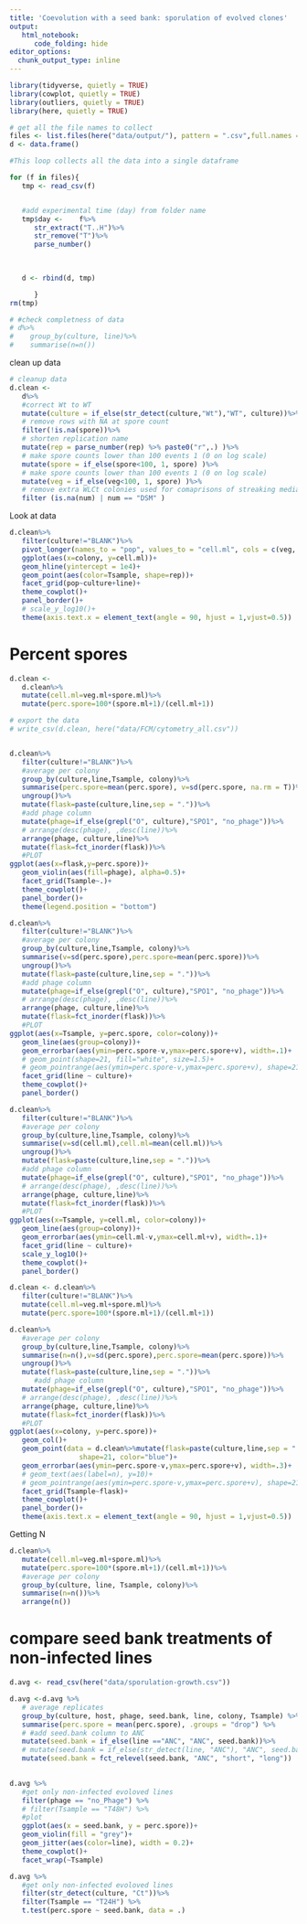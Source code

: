 ```yaml
---
title: 'Coevolution with a seed bank: sporulation of evolved clones'
output: 
   html_notebook:
      code_folding: hide
editor_options: 
  chunk_output_type: inline
---
```


```r
library(tidyverse, quietly = TRUE)
library(cowplot, quietly = TRUE)
library(outliers, quietly = TRUE)
library(here, quietly = TRUE)
```


```r
# get all the file names to collect
files <- list.files(here("data/output/"), pattern = ".csv",full.names = T, recursive = T)
d <- data.frame()

#This loop collects all the data into a single dataframe

for (f in files){
   tmp <- read_csv(f)


   #add experimental time (day) from folder name
   tmp$day <-    f%>%
      str_extract("T..H")%>%
      str_remove("T")%>%
      parse_number()
   

   
   d <- rbind(d, tmp)

      }
rm(tmp)

# #check completness of data
# d%>%
#    group_by(culture, line)%>%
#    summarise(n=n())


```

clean up data

```r
# cleanup data
d.clean <-
   d%>%
   #correct Wt to WT
   mutate(culture = if_else(str_detect(culture,"Wt"),"WT", culture))%>%
   # remove rows with NA at spore count
   filter(!is.na(spore))%>%
   # shorten replication name
   mutate(rep = parse_number(rep) %>% paste0("r",.) )%>%
   # make spore counts lower than 100 events 1 (0 on log scale)
   mutate(spore = if_else(spore<100, 1, spore) )%>%
   # make spore counts lower than 100 events 1 (0 on log scale)
   mutate(veg = if_else(veg<100, 1, spore) )%>%
   # remove extra WLCt colonies used for comaprisons of streaking media
   filter (is.na(num) | num == "DSM" )

```

Look at data

```r
   

d.clean%>%
   filter(culture!="BLANK")%>%
   pivot_longer(names_to = "pop", values_to = "cell.ml", cols = c(veg, spore))%>%
   ggplot(aes(x=colony, y=cell.ml))+
   geom_hline(yintercept = 1e4)+
   geom_point(aes(color=Tsample, shape=rep))+
   facet_grid(pop~culture+line)+
   theme_cowplot()+
   panel_border()+
   # scale_y_log10()+
   theme(axis.text.x = element_text(angle = 90, hjust = 1,vjust=0.5))
```

# Percent spores
 
```r

d.clean <- 
   d.clean%>%
   mutate(cell.ml=veg.ml+spore.ml)%>%
   mutate(perc.spore=100*(spore.ml+1)/(cell.ml+1))

# export the data
# write_csv(d.clean, here("data/FCM/cytometry_all.csv"))


d.clean%>%
   filter(culture!="BLANK")%>%
   #average per colony
   group_by(culture,line,Tsample, colony)%>%
   summarise(perc.spore=mean(perc.spore), v=sd(perc.spore, na.rm = T))%>%
   ungroup()%>%
   mutate(flask=paste(culture,line,sep = "."))%>%
   #add phage column
   mutate(phage=if_else(grepl("O", culture),"SPO1", "no_phage"))%>%
   # arrange(desc(phage), ,desc(line))%>%
   arrange(phage, culture,line)%>%
   mutate(flask=fct_inorder(flask))%>%
   #PLOT
ggplot(aes(x=flask,y=perc.spore))+
   geom_violin(aes(fill=phage), alpha=0.5)+
   facet_grid(Tsample~.)+
   theme_cowplot()+
   panel_border()+
   theme(legend.position = "bottom")

```

```r

d.clean%>%
   filter(culture!="BLANK")%>%
   #average per colony
   group_by(culture,line,Tsample, colony)%>%
   summarise(v=sd(perc.spore),perc.spore=mean(perc.spore))%>%
   ungroup()%>%
   mutate(flask=paste(culture,line,sep = "."))%>%
   #add phage column
   mutate(phage=if_else(grepl("O", culture),"SPO1", "no_phage"))%>%
   # arrange(desc(phage), ,desc(line))%>%
   arrange(phage, culture,line)%>%
   mutate(flask=fct_inorder(flask))%>%
   #PLOT
ggplot(aes(x=Tsample, y=perc.spore, color=colony))+
   geom_line(aes(group=colony))+
   geom_errorbar(aes(ymin=perc.spore-v,ymax=perc.spore+v), width=.1)+
   # geom_point(shape=21, fill="white", size=1.5)+
   # geom_pointrange(aes(ymin=perc.spore-v,ymax=perc.spore+v), shape=21, fill="white", position = position_dodge(width = 1))+
   facet_grid(line ~ culture)+
   theme_cowplot()+
   panel_border()

```

```r

d.clean%>%
   filter(culture!="BLANK")%>%
   #average per colony
   group_by(culture,line,Tsample, colony)%>%
   summarise(v=sd(cell.ml),cell.ml=mean(cell.ml))%>%
   ungroup()%>%
   mutate(flask=paste(culture,line,sep = "."))%>%
   #add phage column
   mutate(phage=if_else(grepl("O", culture),"SPO1", "no_phage"))%>%
   # arrange(desc(phage), ,desc(line))%>%
   arrange(phage, culture,line)%>%
   mutate(flask=fct_inorder(flask))%>%
   #PLOT
ggplot(aes(x=Tsample, y=cell.ml, color=colony))+
   geom_line(aes(group=colony))+
   geom_errorbar(aes(ymin=cell.ml-v,ymax=cell.ml+v), width=.1)+
   facet_grid(line ~ culture)+
   scale_y_log10()+
   theme_cowplot()+
   panel_border()

```

```r

d.clean <- d.clean%>%
   filter(culture!="BLANK")%>%
   mutate(cell.ml=veg.ml+spore.ml)%>%
   mutate(perc.spore=100*(spore.ml+1)/(cell.ml+1))

d.clean%>%
   #average per colony
   group_by(culture,line,Tsample, colony)%>%
   summarise(n=n(),v=sd(perc.spore),perc.spore=mean(perc.spore))%>%
   ungroup()%>%
   mutate(flask=paste(culture,line,sep = "."))%>%
      #add phage column
   mutate(phage=if_else(grepl("O", culture),"SPO1", "no_phage"))%>%
   # arrange(desc(phage), ,desc(line))%>%
   arrange(phage, culture,line)%>%
   mutate(flask=fct_inorder(flask))%>%
   #PLOT
ggplot(aes(x=colony, y=perc.spore))+
   geom_col()+
   geom_point(data = d.clean%>%mutate(flask=paste(culture,line,sep = ".")),
                 shape=21, color="blue")+
   geom_errorbar(aes(ymin=perc.spore-v,ymax=perc.spore+v), width=.3)+
   # geom_text(aes(label=n), y=10)+
   # geom_pointrange(aes(ymin=perc.spore-v,ymax=perc.spore+v), shape=21, fill="white", position = position_dodge(width = 1))+
   facet_grid(Tsample~flask)+
   theme_cowplot()+
   panel_border()+
   theme(axis.text.x = element_text(angle = 90, hjust = 1,vjust=0.5)) 

```

Getting N
```r
d.clean%>%
   mutate(cell.ml=veg.ml+spore.ml)%>%
   mutate(perc.spore=100*(spore.ml+1)/(cell.ml+1))%>%
   #average per colony
   group_by(culture, line, Tsample, colony)%>%
   summarise(n=n())%>%
   arrange(n())
```


# compare seed bank treatments of non-infected lines

```r
d.avg <- read_csv(here("data/sporulation-growth.csv"))

d.avg <-d.avg %>%
   # average replicates
   group_by(culture, host, phage, seed.bank, line, colony, Tsample) %>%
   summarise(perc.spore = mean(perc.spore), .groups = "drop") %>%
   # #add seed.bank column to ANC
   mutate(seed.bank = if_else(line =="ANC", "ANC", seed.bank))%>%
   # mutate(seed.bank = if_else(str_detect(line, "ANC"), "ANC", seed.bank))%>%
   mutate(seed.bank = fct_relevel(seed.bank, "ANC", "short", "long"))
   

d.avg %>%
   #get only non-infected evoloved lines
   filter(phage == "no_Phage") %>%
   # filter(Tsample == "T48H") %>%
   #plot
   ggplot(aes(x = seed.bank, y = perc.spore))+
   geom_violin(fill = "grey")+
   geom_jitter(aes(color=line), width = 0.2)+
   theme_cowplot()+
   facet_wrap(~Tsample)
```

```r
d.avg %>%
   #get only non-infected evoloved lines
   filter(str_detect(culture, "Ct"))%>%
   filter(Tsample == "T24H") %>%
   t.test(perc.spore ~ seed.bank, data = .)

```

